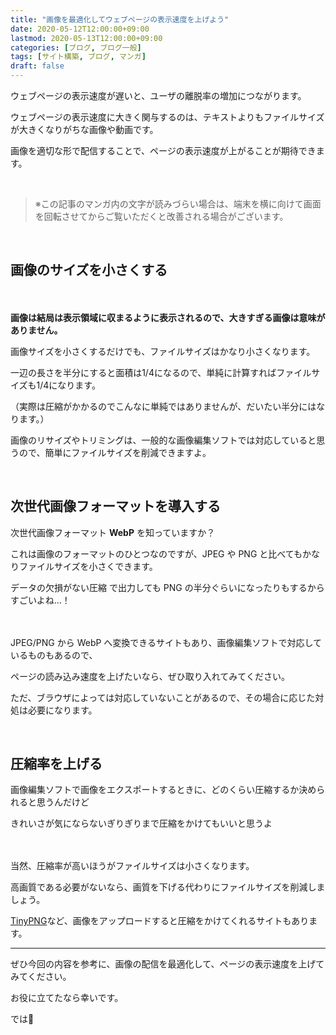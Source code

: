 ```yaml
---
title: "画像を最適化してウェブページの表示速度を上げよう"
date: 2020-05-12T12:00:00+09:00
lastmod: 2020-05-13T12:00:00+09:00
categories: [ブログ, ブログ一般]
tags: [サイト構築, ブログ, マンガ]
draft: false
---
```


ウェブページの表示速度が遅いと、ユーザの離脱率の増加につながります。

ウェブページの表示速度に大きく関与するのは、テキストよりもファイルサイズが大きくなりがちな画像や動画です。

画像を適切な形で配信することで、ページの表示速度が上がることが期待できます。

<!--more-->

<br/>

> ※この記事のマンガ内の文字が読みづらい場合は、端末を横に向けて画面を回転させてからご覧いただくと改善される場合がございます。

<manga src="michan-tasukete" alt="みーちゃんたすけて！ど、どうした！">

<manga-text x={30} y={17} text="みーちゃんたすけて！" />

<manga-text x={53} y={67} text="ど" />

<manga-text x={54} y={77} text="どうした！" />

</manga>



<manga src="bokuno-buroguno" alt="ぼくのブログの画像の表示がとてつもなく遅いんだよ！全体が表示されるまでに10秒ぐらいかかるんだよ！">

<manga-text x={8} y={4} text="ぼくのブログの画像の表示が<br/>**とてつもなく**遅いんだよ！" />

<manga-text x={50} y={80} text="全体が表示されるまでに<br/>10秒ぐらいかかるんだよ！" />

</manga>



<manga src="fumumu" alt="ふむむ、これは画像のファイルサイズを小さくしなくちゃね">

<manga-text x={45} y={4} text="ふむむ<br/>これは画像のファイルサイズを<br/>小さくしなくちゃね" />

</manga>




<br/>

## 画像のサイズを小さくする

<manga src="mazu-konogazo" alt="まず、この画像、表示領域に対してサイズが大きすぎるよね。わぁ、気にしてなかったーっ">

<manga-text x={32} y={2} text="まずこの画像<br/>**表示領域に対してサイズが大きすぎる**よね" />

<manga-text x={69} y={68} text="わぁ" />

<manga-text x={70} y={77} text="気にして<br/>なかったーっ" />

</manga>

　

**画像は結局は表示領域に収まるように表示されるので、大きすぎる画像は意味がありません。**

画像サイズを小さくするだけでも、ファイルサイズはかなり小さくなります。

一辺の長さを半分にすると面積は1/4になるので、単純に計算すればファイルサイズも1/4になります。

（実際は圧縮がかかるのでこんなに単純ではありませんが、だいたい半分にはなります。）

画像のリサイズやトリミングは、一般的な画像編集ソフトでは対応していると思うので、簡単にファイルサイズを削減できますよ。

<br/>

## 次世代画像フォーマットを導入する

次世代画像フォーマット **WebP** を知っていますか？

これは画像のフォーマットのひとつなのですが、JPEG や PNG と比べてもかなりファイルサイズを小さくできます。

<fukidashi>

<tltp label="ロスレス">データの欠損がない圧縮</tltp>
で出力しても PNG の半分ぐらいになったりもするからすごいよね…！

</fukidashi>

　

JPEG/PNG から WebP へ変換できるサイトもあり、画像編集ソフトで対応しているものもあるので、

ページの読み込み速度を上げたいなら、ぜひ取り入れてみてください。

ただ、ブラウザによっては対応していないことがあるので、その場合に応じた対処は必要になります。

<relpos link="site-webp-donuhoho" />

<br/>

## 圧縮率を上げる

<fukidashi>

画像編集ソフトで画像をエクスポートするときに、どのくらい圧縮するか決められると思うんだけど<br/>

きれいさが気にならないぎりぎりまで圧縮をかけてもいいと思うよ

</fukidashi>

　

当然、圧縮率が高いほうがファイルサイズは小さくなります。

高画質である必要がないなら、画質を下げる代わりにファイルサイズを削減しましょう。

[TinyPNG](https://tinypng.com/)など、画像をアップロードすると圧縮をかけてくれるサイトもあります。

<relpos link="blog-koukai-sooner-better" />

---

ぜひ今回の内容を参考に、画像の配信を最適化して、ページの表示速度を上げてみてください。

お役に立てたなら幸いです。

では👋

